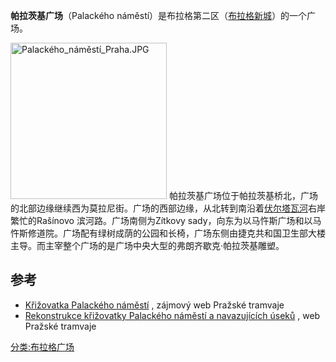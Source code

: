 '''帕拉茨基广场'''（Palackého náměstí）是布拉格第二区（[[布拉格新城|布拉格新城]]）的一个广场。

[[File:Palackého_náměstí_Praha.JPG|250px]]
帕拉茨基广场位于帕拉茨基桥北，广场的北部边缘继续西为莫拉尼街。广场的西部边缘，从北转到南沿着[[伏尔塔瓦河|伏尔塔瓦河]]右岸繁忙的Rašínovo 滨河路。广场南侧为Zítkovy sady，向东为以马忤斯广场和以马忤斯修道院。广场配有绿树成荫的公园和长椅，广场东侧由捷克共和国卫生部大楼主导。而主宰整个广场的是广场中央大型的弗朗齐歇克·帕拉茨基雕塑。




== 参考 ==
<references />
* [http://www.prazsketramvaje.cz/view.php?cisloclanku=2006041415 Křižovatka Palackého náměstí] {{Wayback|url=http://www.prazsketramvaje.cz/view.php?cisloclanku=2006041415 |date=20160304193543 }}, zájmový web Pražské tramvaje
* [http://www.prazsketramvaje.cz/view.php?cisloclanku=&cisloclanku=2007090101 Rekonstrukce křižovatky Palackého náměstí a navazujících úseků] {{Wayback|url=http://www.prazsketramvaje.cz/view.php?cisloclanku=&cisloclanku=2007090101 |date=20171002233522 }}, web Pražské tramvaje

[[分类:布拉格广场|分类:布拉格广场]]